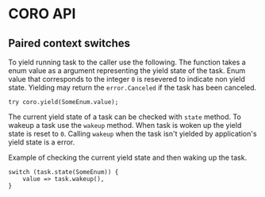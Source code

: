# CORO API

## Paired context switches

To yield running task to the caller use the following.
The function takes a enum value as a argument representing the yield state of the task.
Enum value that corresponds to the integer `0` is resevered to indicate non yield state.
Yielding may return the `error.Canceled` if the task has been canceled.

```zig
try coro.yield(SomeEnum.value);
```

The current yield state of a task can be checked with `state` method.
To wakeup a task use the `wakeup` method. When task is woken up the yield state is reset to `0`.
Calling `wakeup` when the task isn't yielded by application's yield state is a error.

Example of checking the current yield state and then waking up the task.

```zig
switch (task.state(SomeEnum)) {
    value => task.wakeup(),
}
```
